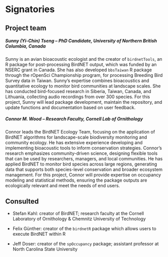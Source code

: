 # Signatories
<!--
This section provides the ISC with a view of the support received from
the community for a proposal. Acceptance isn't predicated on
popularity but community acceptance is important. Willingness to
accept outside input is also a good marker for project delivery.

An optional section would be for R-Core signatories where changes to R
are proposed.
-->

## Project team
<!--
Who are the people responsible for actually delivering the project if
the proposal gets accepted and are already signed up and rearing to
go? Briefly describe all participants and the skills they will bring
to the project.
-->

##### Sunny (Yi-Chin) Tseng – PhD Candidate, University of Northern British Columbia, Canada
Sunny is an avian bioacoustic ecologist and the creator of `birdnetTools`, an R package for post-processing BirdNET output, which was funded by an NSERC grant in Canada. She has also developed `bbsTaiwan` R package through the rOpenSci Championship program, for processing Breeding Bird Survey data in Taiwan. Sunny’s expertise combines bioacoustics and quantitative ecology to monitor bird communities at landscape scales. She has conducted bird-focused research in Siberia, Taiwan, Canada, and Lithuania, collecting audio recordings from over 300 species. For this project, Sunny will lead package development, maintain the repository, and update functions and documentation based on user feedback.

##### Connor M. Wood – Research Faculty, Cornell Lab of Ornithology
Connor leads the BirdNET Ecology Team, focusing on the application of BirdNET algorithms for landscape-scale biodiversity monitoring and community ecology. He has extensive experience developing and implementing bioacoustic tools to inform conservation strategies. Connor’s research emphasizes community-driven science, designing flexible tools that can be used by researchers, managers, and local communities. He has applied BirdNET to monitor bird species across large regions, generating data that supports both species-level conservation and broader ecosystem management. For this project, Connor will provide expertise on occupancy modeling and statistical methods, ensuring the package outputs are ecologically relevant and meet the needs of end users.


## Consulted
<!--
Who has been given the opportunity to provide feedback on the
proposal? This should include any R Consortium & ISC members who the
proposal has been discussed with.
-->

- Stefan Kahl: creator of BirdNET; research faculty at the Cornell Laboratory of Ornithology & Chemnitz University of Technology

- Felix Günther: creator of the `birdnetR` package which allows users to execute BirdNET within R

- Jeff Doser: creator of the `spOccupancy` package; assistant professor at North Carolina State University



